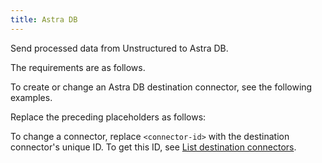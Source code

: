 ```yaml
---
title: Astra DB
---
```


Send processed data from Unstructured to Astra DB.

The requirements are as follows.


<AstraDBPrerequisites />

To create or change an Astra DB destination connector, see the following examples.


<CodeGroup>
    <AstraDBSDK />
    <AstraDBAPIRESTCreate />
    <AstraDBAPIRESTChange />
</CodeGroup>

Replace the preceding placeholders as follows:


<AstraDBAPIPlaceholders />

To change a connector, replace `<connector-id>` with the destination connector's unique ID. 
To get this ID, see [List destination connectors](/platform-api/api/overview#list-destination-connectors).